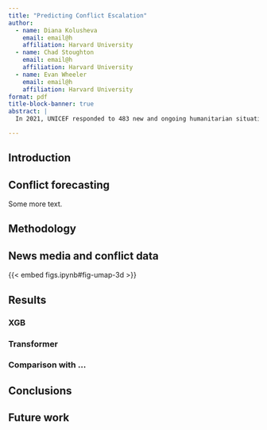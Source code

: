 ```yaml
---
title: "Predicting Conflict Escalation"
author:
  - name: Diana Kolusheva
    email: email@h
    affiliation: Harvard University
  - name: Chad Stoughton
    email: email@h
    affiliation: Harvard University
  - name: Evan Wheeler
    email: email@h
    affiliation: Harvard University
format: pdf
title-block-banner: true
abstract: |
  In 2021, UNICEF responded to 483 new and ongoing humanitarian situations in 153 countries (natural disasters, socio-political crises, health emergencies, nutrition crises, etc.) in addition to COVID-19 response efforts globally. Innovative approaches are necessary to scale the reach of UNICEF’s impact to meet the increasing needs of vulnerable children. Automated means of identifying and escalating potentially negative situations as they unfold—or before they unfold—can help UNICEF’s emergency response functions be more proactive and efficient in responding quickly to people in need. Predicting conflict has long been of interest to researchers and practitioners of international relations, and statistical and computational methods to do so can be found in the literature as early as 1944. Today, much of the work in this area has continued to focus on country or region-specific models to predict conflict.

---
```


## Introduction


## Conflict forecasting

Some more text.

## Methodology


## News media and conflict data
{{< embed figs.ipynb#fig-umap-3d >}}


## Results

### XGB

### Transformer

### Comparison with ...

## Conclusions


## Future work
